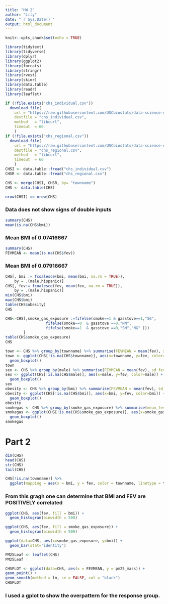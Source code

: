 ```yaml
---
title: "HW 2"
author: "Lily"
date: "`r Sys.Date()`"
output: html_document
---
```


```r
knitr::opts_chunk$set(echo = TRUE)
```

```r
library(tidytext)
library(tidyverse)
library(dplyr)
library(ggplot2)
library(forcats)
library(stringr)
library(rvest)
library(skimr)
library(data.table)
library(readr)
library(leaflet)
```

```r
if (!file.exists("chs_individual.csv"))
  download.file(
    url = "https://raw.githubusercontent.com/USCbiostats/data-science-data/master/01_chs/chs_individual.csv",
    destfile = "chs_individual.csv",
    method   = "libcurl",
    timeout  = 60
    )
if (!file.exists("chs_regional.csv"))
  download.file(
    url = "https://raw.githubusercontent.com/USCbiostats/data-science-data/master/01_chs/chs_regional.csv",
    destfile = "chs_regional.csv",
    method   = "libcurl",
    timeout  = 60
    )
CHSI <- data.table::fread("chs_individual.csv")
CHSR <- data.table::fread("chs_regional.csv")
```

```r
CHS <- merge(CHSI, CHSR, by= "townname")
CHS <- data.table(CHS)
```

```r
nrow(CHSI) == nrow(CHS)
```
### Data does not show signs of double inputs 

```r
summary(CHS)
mean(is.na(CHS$bmi))
```
### Mean BMI of 0.07416667

```r
summary(CHS)
FEVMEAN <- mean(is.na(CHS$fev))
```
### Mean BMI of 0.07916667

```r
CHS[, bmi := fcoalesce(bmi, mean(bmi, na.rm = TRUE)),
    by = .(male,hispanic)]
CHS[, fev:= fcoalesce(fev, mean(fev, na.rm = TRUE)),
    by = .(male,hispanic)]
min(CHS$bmi)
max(CHS$bmi)
table(CHS$obesity)
CHS
```
```r
CHS<-CHS[,smoke_gas_exposure :=fifelse(smoke==1 & gasstove==1,"SG",
                  fifelse(smoke==0  & gasstove ==0,"NN",
                  fifelse(smoke==1  & gasstove ==0,"SN","NG" )))
        ]
table(CHS$smoke_gas_exposure)
CHS
```
```r
town <- CHS %>% group_by(townname) %>% summarise(FEVMEAN = mean(fev), sd_fev = sd(fev), freq_asthma = sum(asthma)/ n()) %>% distinct(townname, .keep_all = TRUE) 
town <- ggplot(CHS[!is.na(CHS$townname)], aes(x=townname, y=fev, color=townname)) +
  geom_boxplot()
town
sex <- CHS %>% group_by(male) %>% summarise(FEVMEAN = mean(fev), sd_fev = sd(fev), freq_asthma = sum(asthma)/ n()) %>% distinct(male, .keep_all = TRUE) 
sex <- ggplot(CHS[!is.na(CHS$male)], aes(x=male, y=fev, color=male)) +
  geom_boxplot()
sex
obesity <- CHS %>% group_by(bmi) %>% summarise(FEVMEAN = mean(fev), sd_fev = sd(fev), freq_asthma = sum(asthma)/ n()) %>% distinct(bmi, .keep_all = TRUE) 
obesity <- ggplot(CHS[!is.na(CHS$bmi)], aes(x=bmi, y=fev, color=bmi)) +
  geom_boxplot()
obesity
smokegas <- CHS %>% group_by(smoke_gas_exposure) %>% summarise(mean_fev = mean(fev), sd_fev = sd(fev), freq_asthma = sum(asthma)/ n()) %>% distinct(smoke_gas_exposure, .keep_all = TRUE) 
smokegas <- ggplot(CHS[!is.na(CHS$smoke_gas_exposure)], aes(x=smoke_gas_exposure, y=fev, color=smoke_gas_exposure)) +
  geom_boxplot()
smokegas
```
# Part 2
```r
dim(CHS)
head(CHS)
str(CHS)
tail(CHS)
```
```r
CHS[!is.na(townname)] %>%
  ggplot(mapping = aes(x = bmi, y = fev, color = townname, linetype = townname)) + geom_smooth(method = lm, se = FALSE, color = "red")
```
### From this gragh one can determine that BMI and FEV are POSITIVELY correlated 

```r
ggplot(CHS, aes(fev, fill = bmi)) +
  geom_histogram(binwidth = 500)
```
```r
ggplot(CHS, aes(fev, fill = smoke_gas_exposure)) +
  geom_histogram(binwidth = 500) 
```
```r
ggplot(data=CHS, aes(x=smoke_gas_exposure, y=bmi)) +
  geom_bar(stat="identity") 
```
```r
PM25Leaf <- leaflet(CHS)
PM25Leaf 
```
```r
CHSPLOT <- ggplot(data=CHS, aes(x = FEVMEAN, y = pm25_mass)) +
geom_point() +
geom_smooth(method = lm, se = FALSE, col = "black")
CHSPLOT
```
### I used a gplot to show the overpattern for the response group. 


